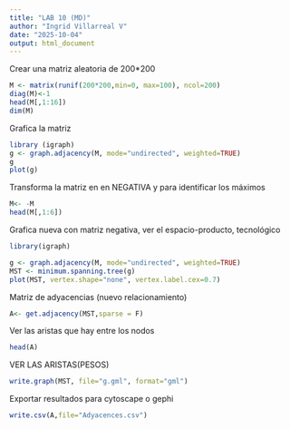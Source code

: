 ```yaml
---
title: "LAB 10 (MD)"
author: "Ingrid Villarreal V"
date: "2025-10-04"
output: html_document
---
```


Crear una matriz aleatoria de 200*200
```r
M <- matrix(runif(200*200,min=0, max=100), ncol=200)
diag(M)<-1
head(M[,1:16])
dim(M)
```

Grafica la matriz
```r
library (igraph)
g <- graph.adjacency(M, mode="undirected", weighted=TRUE)
g
plot(g)
```

Transforma la matriz en en NEGATIVA y para identificar los máximos
```r
M<- -M
head(M[,1:6])
```

Grafica nueva con matriz negativa, ver el espacio-producto, tecnológico 
```r
library(igraph)

g <- graph.adjacency(M, mode="undirected", weighted=TRUE)
MST <- minimum.spanning.tree(g)
plot(MST, vertex.shape="none", vertex.label.cex=0.7)
```

Matriz de adyacencias (nuevo relacionamiento)
```r
A<- get.adjacency(MST,sparse = F)
```

Ver las aristas que hay entre los nodos
```r
head(A)
```

VER LAS ARISTAS(PESOS)
```r
write.graph(MST, file="g.gml", format="gml")
```

Exportar resultados para cytoscape o gephi
```r
write.csv(A,file="Adyacences.csv")
```


